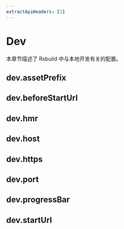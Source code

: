 ```yaml
---
extractApiHeaders: [2]
---
```


# Dev

本章节描述了 Rsbuild 中与本地开发有关的配置。

## dev.assetPrefix


<AssetPrefix />

## dev.beforeStartUrl


<BeforeStartUrl />

## dev.hmr


<Hmr />

## dev.host


<Host />

## dev.https


<Https />

## dev.port


<Port />

## dev.progressBar


<ProgressBar />

## dev.startUrl


<StartUrl />
